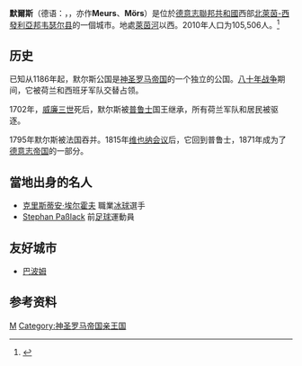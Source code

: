 {{noteTA
|G1 =德国地名
|G2 =Landkreis
|G3 =单位
}}
{{德国城市
| 代表圖像 = Moers,_Schloss,_2014-01_CN-01.jpg
| 圖像說明 = 默爾斯城堡
| 市徽图 = Image:DEU Moers COA.svg
| 在德国内的位置图 = 
| 所属联邦州 = 北莱茵-威斯特法伦
| 所属行政区 = 杜塞道夫行政區
| 所属县 = 韦瑟尔县
| 坐标纬度 = 51
| 坐标纬度分 = 27
| 坐标经度 = 6
| 坐标经度分 = 37
| 海拔高度 = 23
| 面积 = 67.68
| 人口 = 103949
| 统计时间 = 2017年12月31日
| 人口密度 = 1536
| 邮政编码 = 47441, 47443, 47445, 47447
| 电话区号 = 02841
| 汽车牌号 = WES, DIN, MO
| 政府地址 = Rathausplatz 1 <br/>47441 Moers
| 政府网站 = www.moers.de
|}}
'''默爾斯'''（德语：'''{{lang|de|Moers}}'''，{{IPA-de|mœʁs}}，亦作'''Meurs'''、'''Mörs'''）是位於[[德意志聯邦共和國|德意志聯邦共和國]]西部[[北莱茵-威斯特法伦|北萊茵-西發利亞邦]][[韦瑟尔县|韦瑟尔县]]的一個城市。地處[[萊茵河|萊茵河]]以西。2010年人口为105,506人。<ref>{{Cite web |url=http://www.it.nrw.de/statistik/a/daten/amtlichebevoelkerungszahlen/index.html |title=Amtliche Bevölkerungszahlen Regionaldaten Nordrhein-Westfalen: |accessdate=2011-08-25 |archive-date=2011-09-28 |archive-url=https://web.archive.org/web/20110928045301/http://www.it.nrw.de/statistik/a/daten/amtlichebevoelkerungszahlen/index.html |dead-url=no }}</ref>

==历史==
已知从1186年起，默尔斯公国是[[神圣罗马帝国|神圣罗马帝国]]的一个独立的公国。[[八十年战争|八十年战争]]期间，它被荷兰和西班牙军队交替占领。

1702年，[[威廉三世_(英格兰)|威廉三世]]死后，默尔斯被[[普鲁士|普鲁士]]国王继承，所有荷兰军队和居民被驱逐。

1795年默尔斯被法国吞并。1815年[[维也纳会议|维也纳会议]]后，它回到普鲁士，1871年成为了[[德意志帝国|德意志帝国]]的一部分。

== 當地出身的名人 ==
* [[克里斯蒂安·埃尔霍夫|克里斯蒂安·埃尔霍夫]] 職業[[冰球|冰球]]選手
* [[Stephan_Paßlack|Stephan Paßlack]] 前[[足球|足球]]運動員

==友好城市==
* {{FRA}} [[巴波姆|巴波姆]]

==参考资料==
{{reflist}}
{{Authority control}}
{{DEFAULTSORT:Moers}}
{{Germany-geo-stub}}

[[Category:北莱茵-威斯特法伦州市镇|M]]
[[Category:神圣罗马帝国亲王国|Category:神圣罗马帝国亲王国]]